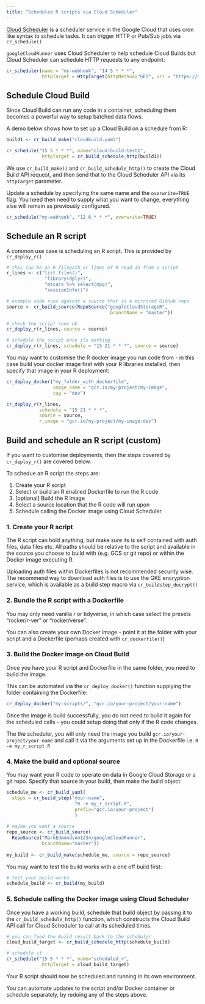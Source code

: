 ```yaml
---
title: "Scheduled R scripts via Cloud Scheduler"
---
```


[Cloud Scheduler](https://cloud.google.com/scheduler/) is a scheduler service in the Google Cloud that uses cron like syntax to schedule tasks.  It can trigger HTTP or Pub/Sub jobs via `cr_schedule()`

`googleCloudRunner` uses Cloud Scheduler to help schedule Cloud Builds but Cloud Scheduler can schedule HTTP requests to any endpoint:

```r
cr_scheduler(name = "my-webhook", "14 5 * * *", 
             httpTarget = HttpTarget(httpMethod="GET", uri = "https://mywebhook.com"))
```

## Schedule Cloud Build

Since Cloud Build can run any code in a container, scheduling them becomes a powerful way to setup batched data flows.    

A demo below shows how to set up a Cloud Build on a schedule from R:

```r
build1 <- cr_build_make("cloudbuild.yaml")

cr_schedule("15 5 * * *", name="cloud-build-test1",
             httpTarget = cr_build_schedule_http(build1))
```

We use `cr_build_make()` and `cr_build_schedule_http()` to create the Cloud Build API request, and then send that to the Cloud Scheduler API via its `httpTarget` parameter.

Update a schedule by specifying the same name and the `overwrite=TRUE` flag.  You need then need to supply what you want to change, everything else will remain as previously configured.

```r
cr_schedule("my-webhook", "12 6 * * *", overwrite=TRUE)
```

## Schedule an R script

A common use case is scheduling an R script.  This is provided by `cr_deploy_r()`

```r
# this can be an R filepath or lines of R read in from a script
r_lines <- c("list.files()",
              "library(dplyr)",
              "mtcars %>% select(mpg)",
              "sessionInfo()")

# example code runs against a source that is a mirrored GitHub repo
source <- cr_build_source(RepoSource("googleCloudStorageR",
                                      branchName = "master"))

# check the script runs ok
cr_deploy_r(r_lines, source = source)

# schedule the script once its working
cr_deploy_r(r_lines, schedule = "15 21 * * *", source = source)
```

You may want to customise the R docker image you run code from - in this case build your docker image first with your R libraries installed, then specify that image in your R deployment:

```r
cr_deploy_docker("my_folder_with_dockerfile", 
                 image_name = "gcr.io/my-project/my-image",
                 tag = "dev")

cr_deploy_r(r_lines, 
            schedule = "15 21 * * *", 
            source = source,
            r_image = "gcr.io/my-project/my-image:dev")
```

## Build and schedule an R script (custom)

If you want to customise deployments, then the steps covered by `cr_deploy_r()` are covered below.

To schedue an R script the steps are:

1. Create your R script 
2. Select or build an R enabled Dockerfile to run the R code
3. [optional] Build the R image
4. Select a source location that the R code will run upon
5. Schedule calling the Docker image using Cloud Scheduler

### 1. Create your R script

The R script can hold anything, but make sure its is self contained with auth files, data files etc.  All paths should be relative to the script and available in the source you choose to build with (e.g. GCS or git repo) or within the Docker image executing R. 

Uploading auth files within Dockerfiles is not recommended security wise. The recommend way to download auth files is to use the GKE encryption service, which is available as a build step macro via `cr_buildstep_decrypt()`

### 2. Bundle the R script with a Dockerfile

You may only need vanilla r or tidyverse, in which case select the presets "rocker/r-ver" or "rocker/verse".

You can also create your own Docker image - point it at the folder with your script and a Dockerfile (perhaps created with `cr_dockerfile()`)

### 3. Build the Docker image on Cloud Build

Once you have your R script and Dockerfile in the same folder, you need to build the image.

This can be automated via the `cr_deploy_docker()` function supplying the folder containing the Dockerfile:

```r
cr_deploy_docker("my-scripts/", "gcr.io/your-project/your-name")
```

Once the image is build successfully, you do not need to build it again for the scheduled calls - you could setup doing that only if the R code changes.  

The the scheduler, you will only need the image you build `gcr.io/your-project/your-name` and call it via the arguments set up in the Dockerfile i.e. `R -e my_r_script.R`

### 4. Make the build and optional source

You may want your R code to operate on data in Google Cloud Storage or a git repo.  Specify that source in your build, then make the build object:

```r
schedule_me <- cr_build_yaml(
  steps = cr_build_step("your-name", 
                         "R -e my_r_script.R",
                         prefix="gcr.io/your-project")
                         )
                         
# maybe you want a source
repo_source <- cr_build_source(
  RepoSource("MarkEdmondson1234/googleCloudRunner",
             branchName="master"))
             
my_build <- cr_build_make(schedule_me, source = repo_source)
```

You may want to test the build works with a one off build first:

```r
# test your build works
schedule_build <- cr_build(my_build)
```

### 5. Schedule calling the Docker image using Cloud Scheduler

Once you have a working build, schedule that build object by passing it to the `cr_build_schedule_http()` function, which constructs the Cloud Build API call for Cloud Scheduler to call at its scheduled times.

```r
# you can feed the Build result back to the scheduler
cloud_build_target <- cr_build_schedule_http(schedule_build)

# schedule it
cr_schedule("15 5 * * *", name="scheduled_r",
             httpTarget = cloud_build_target)

```

Your R script should now be scheduled and running in its own environment.

You can automate updates to the script and/or Docker container or schedule separately, by redoing any of the steps above. 

